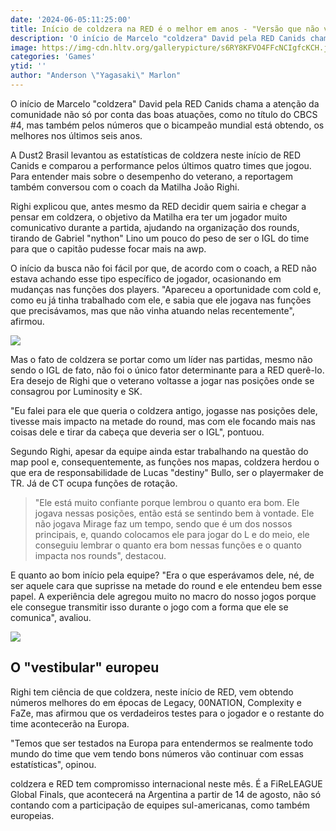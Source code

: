 ```yaml
---
date: '2024-06-05:11:25:00'
title: Início de coldzera na RED é o melhor em anos - "Versão que não víamos há tempo"
description: 'O início de Marcelo "coldzera" David pela RED Canids chama a atenção da comunidade não só por conta das boas atuações, como no título do CBCS #4, mas também pelos números que o bicampeão mundial está obtendo, os melhores nos últimos seis anos.'
image: https://img-cdn.hltv.org/gallerypicture/s6RY8KFVO4FFcNCIgfcKCH.jpg?ixlib=java-2.1.0&w=1200&s=ee9d3325bf2d59319848723cdadf940a
categories: 'Games'
ytid: ''
author: "Anderson \"Yagasaki\" Marlon"
---
```


O início de Marcelo "coldzera" David pela RED Canids chama a atenção da comunidade não só por conta das boas atuações, como no título do CBCS #4, mas também pelos números que o bicampeão mundial está obtendo, os melhores nos últimos seis anos.

A Dust2 Brasil levantou as estatísticas de coldzera neste início de RED Canids e comparou a performance pelos últimos quatro times que jogou. Para entender mais sobre o desempenho do veterano, a reportagem também conversou com o coach da Matilha João Righi.

Righi explicou que, antes mesmo da RED decidir quem sairia e chegar a pensar em coldzera, o objetivo da Matilha era ter um jogador muito comunicativo durante a partida, ajudando na organização dos rounds, tirando de Gabriel "nython" Lino um pouco do peso de ser o IGL do time para que o capitão pudesse focar mais na awp.

O início da busca não foi fácil por que, de acordo com o coach, a RED não estava achando esse tipo específico de jogador, ocasionando em mudanças nas funções dos players. "Apareceu a oportunidade com cold e, como eu já tinha trabalhado com ele, e sabia que ele jogava nas funções que precisávamos, mas que não vinha atuando nelas recentemente", afirmou.

![](https://img-cdn.hltv.org/gallerypicture/Xr2KNkDXxvUXqSWE4PcQTR.png?ixlib=java-2.1.0&w=1200&s=c766276b44a9eaa8841c31758356b0d4)

Mas o fato de coldzera se portar como um líder nas partidas, mesmo não sendo o IGL de fato, não foi o único fator determinante para a RED querê-lo. Era desejo de Righi que o veterano voltasse a jogar nas posições onde se consagrou por Luminosity e SK.

"Eu falei para ele que queria o coldzera antigo, jogasse nas posições dele, tivesse mais impacto na metade do round, mas com ele focando mais nas coisas dele e tirar da cabeça que deveria ser o IGL", pontuou.

Segundo Righi, apesar da equipe ainda estar trabalhando na questão do map pool e, consequentemente, as funções nos mapas, coldzera herdou o que era de responsabilidade de Lucas "destiny" Bullo, ser o playermaker de TR. Já de CT ocupa funções de rotação.

> "Ele está muito confiante porque lembrou o quanto era bom. Ele jogava nessas posições, então está se sentindo bem à vontade. Ele não jogava Mirage faz um tempo, sendo que é um dos nossos principais, e, quando colocamos ele para jogar do L e do meio, ele conseguiu lembrar o quanto era bom nessas funções e o quanto impacta nos rounds", destacou.

E quanto ao bom início pela equipe? "Era o que esperávamos dele, né, de ser aquele cara que suprisse na metade do round e ele entendeu bem esse papel. A experiência dele agregou muito no macro do nosso jogos porque ele consegue transmitir isso durante o jogo com a forma que ele se comunica", avaliou.

![](https://img-cdn.hltv.org/gallerypicture/xP0-erkPnltTfaz3Pxabwy.png?ixlib=java-2.1.0&w=1200&s=589c1924935a193770198082af6a72fe)

## O "vestibular" europeu
Righi tem ciência de que coldzera, neste início de RED, vem obtendo números melhores do em épocas de Legacy, 00NATION, Complexity e FaZe, mas afirmou que os verdadeiros testes para o jogador e o restante do time acontecerão na Europa.

"Temos que ser testados na Europa para entendermos se realmente todo mundo do time que vem tendo bons números vão continuar com essas estatísticas", opinou.

coldzera e RED tem compromisso internacional neste mês. É a FiReLEAGUE Global Finals, que acontecerá na Argentina a partir de 14 de agosto, não só contando com a participação de equipes sul-americanas, como também europeias.
